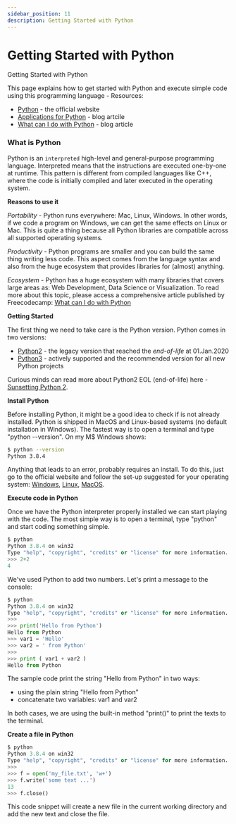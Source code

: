 ```yaml
---
sidebar_position: 11
description: Getting Started with Python
---
```


# Getting Started with Python

<SubHeading>Getting Started with Python</SubHeading>

This page explains how to get started with Python and execute simple code using this programming language - Resources:

- [Python](https://www.python.org/) - the official website
- [Applications for Python](https://www.python.org/about/apps/) - blog artcile&#x20;
- [What can I do with Python](https://www.freecodecamp.org/news/what-can-you-do-with-python-the-3-main-applications-518db9a68a78/) - blog article&#x20;

### **What is Python**

Python is an `interpreted` high-level and general-purpose programming language. Interpreted means that the instructions are executed one-by-one at runtime. This pattern is different from compiled languages like C++, where the code is initially compiled and later executed in the operating system.

**Reasons to use it**

_Portability_ - Python runs everywhere: Mac, Linux, Windows. In other words, if we code a program on Windows, we can get the same effects on Linux or Mac. This is quite a thing because all Python libraries are compatible across all supported operating systems.

_Productivity_ - Python programs are smaller and you can build the same thing writing less code. This aspect comes from the language syntax and also from the huge ecosystem that provides libraries for (almost) anything.

_Ecosystem_ - Python has a huge ecosystem with many libraries that covers large areas as: Web Development, Data Science or Visualization. To read more about this topic, please access a comprehensive article published by Freecodecamp: [What can I do with Python](https://www.freecodecamp.org/news/what-can-you-do-with-python-the-3-main-applications-518db9a68a78/)

**Getting Started**

The first thing we need to take care is the Python version. Python comes in two versions:

- [Python2](https://www.python.org/download/releases/2.7/) - the legacy version that reached the _end-of-life_ at 01.Jan.2020
- [Python3](https://www.python.org/download/releases/3.0/) - actively supported and the recommended version for all new Python projects

Curious minds can read more about Python2 EOL (end-of-life) here - [Sunsetting Python 2](https://www.python.org/doc/sunset-python-2/).

**Install Python**

Before installing Python, it might be a good idea to check if is not already installed. Python is shipped in MacOS and Linux-based systems (no default installation in Windows). The fastest way is to open a terminal and type "python --version". On my M$ Windows shows:

```bash
$ python --version
Python 3.8.4
```

Anything that leads to an error, probably requires an install. To do this, just go to the official website and follow the set-up suggested for your operating system: [Windows](https://www.python.org/downloads/windows/), [Linux](https://www.python.org/downloads/source/), [MacOS](https://www.python.org/downloads/mac-osx/).

**Execute code in Python**

Once we have the Python interpreter properly installed we can start playing with the code. The most simple way is to open a terminal, type "python" and start coding something simple.

```python
$ python
Python 3.8.4 on win32
Type "help", "copyright", "credits" or "license" for more information.
>>> 2+2
4
```

We've used Python to add two numbers. Let's print a message to the console:

```python
$ python
Python 3.8.4 on win32
Type "help", "copyright", "credits" or "license" for more information.
>>>
>>> print('Hello from Python')
Hello from Python
>>> var1 = 'Hello'
>>> var2 = ' from Python'
>>>
>>> print ( var1 + var2 )
Hello from Python
```

The sample code print the string "Hello from Python" in two ways:

- using the plain string "Hello from Python"
- concatenate two variables: var1 and var2

In both cases, we are using the built-in method "print()" to print the texts to the terminal.

**Create a file in Python**

```python
$ python
Python 3.8.4 on win32
Type "help", "copyright", "credits" or "license" for more information.
>>>
>>> f = open('my_file.txt', 'w+')
>>> f.write('some text ...')
13
>>> f.close()
```

This code snippet will create a new file in the current working directory and add the new text and close the file.&#x20;
